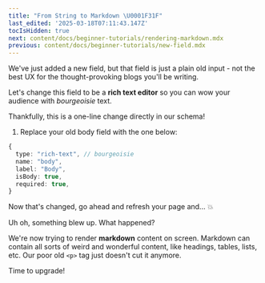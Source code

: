 ```yaml
---
title: "From String to Markdown \U0001F31F"
last_edited: '2025-03-18T07:11:43.147Z'
tocIsHidden: true
next: content/docs/beginner-tutorials/rendering-markdown.mdx
previous: content/docs/beginner-tutorials/new-field.mdx
---
```


We've just added a new field, but that field is just a plain old input - not the best UX for the thought-provoking blogs you'll be writing. 

Let's change this field to be a **rich text editor** so you can wow your audience with *bourgeoisie* text.

Thankfully, this is a one-line change directly in our schema!

1. Replace your old body field with the one below:

```typescript
{
  type: "rich-text", // bourgeoisie
  name: "body",
  label: "Body",
  isBody: true,
  required: true,
}
```

Now that's changed, go ahead and refresh your page and... 💥

Uh oh, something blew up. What happened?

We're now trying to render **markdown** content on screen. Markdown can contain all sorts of weird and wonderful content, like headings, tables, lists, etc. Our poor old `<p>` tag just doesn't cut it anymore. 

Time to upgrade!
